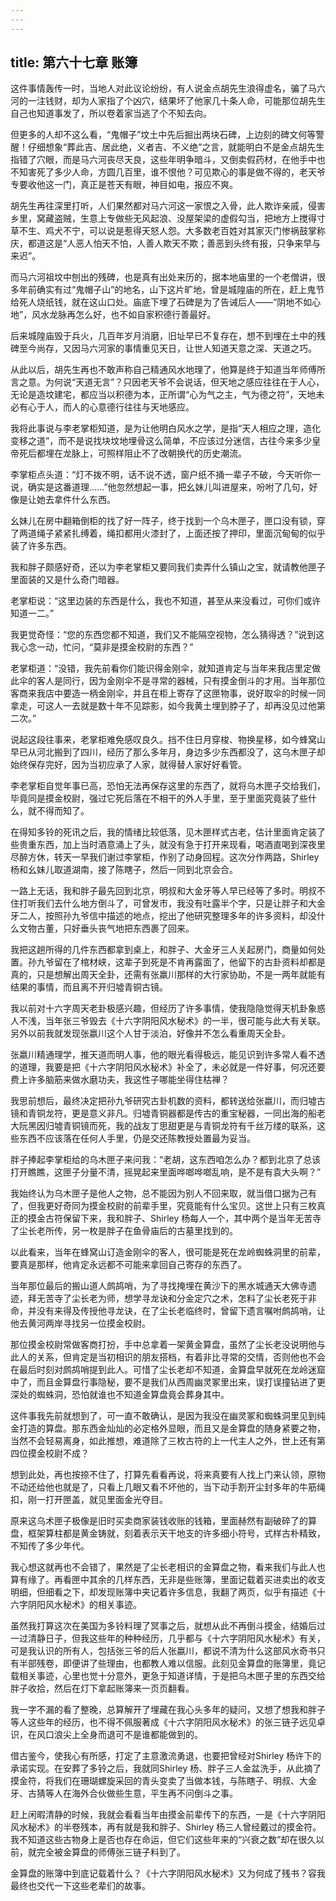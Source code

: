 ```yaml
---
---
---
```

title: 第六十七章 账簿
---




这件事情轰传一时，当地人对此议论纷纷，有人说金点胡先生浪得虚名，骗了马六河的一注钱财，却为人家指了个凶穴，结果坏了他家几十条人命，可能那位胡先生自己也知道事发了，所以卷着家当逃了个不知去向。

但更多的人却不这么看，“鬼帽子”坟土中先后掘出两块石碑，上边刻的碑文何等警醒！仔细想象“葬此吉、居此绝，义者吉、不义绝”之言，就能明白不是金点胡先生指错了穴眼，而是马六河丧尽天良，这些年明争暗斗，又倒卖假药材，在他手中也不知害死了多少人命，方圆几百里，谁不恨他？可见欺心的事是做不得的，老天爷专要收他这一门，真正是苍天有眼，神目如电，报应不爽。

胡先生再往深里打听，人们果然都对马六河这一家恨之入骨，此人欺诈亲戚，侵害乡里，窝藏盗贼，生意上专做些无风起浪、没屋架梁的虚假勾当，把地方上搅得寸草不生、鸡犬不宁，可以说是惹得天怒人怨。大多数老百姓对其家灭门惨祸鼓掌称庆，都道这是“人恶人怕天不怕，人善人欺天不欺；善恶到头终有报，只争来早与来迟”。

而马六河祖坟中刨出的残碑，也是真有出处来历的，据本地庙里的一个老僧讲，很多年前确实有过“鬼帽子山”的地名，山下这片旷地，曾是城隍庙的所在，赶上鬼节给死人烧纸钱，就在这山口处。庙底下埋了石碑是为了告诫后人——“阴地不如心地”，风水龙脉再怎么好，也不如自家积德行善最好。

后来城隍庙毁于兵火，几百年岁月消磨，旧址早已不复存在，想不到埋在土中的残碑至今尚存，又因马六河家的事情重见天日，让世人知道天意之深、天道之巧。

从此以后，胡先生再也不敢声称自己精通风水地理了，他算是终于知道当年师傅所言之意。为何说“天道无言”？只因老天爷不会说话，但天地之感应往往在于人心，无论是造坟建宅，都应当以积德为本，正所谓“心为气之主，气为德之符”，天地未必有心于人，而人的心意德行往往与天地感应。

我将此事说与李老掌柜知道，是为让他明白风水之学，是指“天人相应之理，造化变移之道”，而不是说找块坟地埋骨这么简单，不应该过分迷信，古往今来多少皇帝死后都埋在龙脉上，可照样阻止不了改朝换代的历史潮流。

李掌柜点头道：“灯不拨不明，话不说不透，窗户纸不捅一辈子不破，今天听你一说，确实是这番道理……”他忽然想起一事，把幺妹儿叫进屋来，吩咐了几句，好像是让她去拿件什么东西。

幺妹儿在房中翻箱倒柜的找了好一阵子，终于找到一个乌木匣子，匣口没有锁，穿了两道绳子紧紧扎缚着，绳扣都用火漆封了，上面还按了押印，里面沉甸甸的似乎装了许多东西。

我和胖子颇感好奇，还以为李老掌柜又要同我们卖弄什么镇山之宝，就请教他匣子里面装的又是什么奇门暗器。

老掌柜说：“这里边装的东西是什么，我也不知道，甚至从来没看过，可你们或许知道一二。”

我更觉奇怪：“您的东西您都不知道，我们又不能隔空视物，怎么猜得透？”说到这我心念一动，忙问，“莫非是摸金校尉的东西？”

老掌柜道：“没错，我先前看你们能识得金刚伞，就知道肯定与当年来我店里定做此伞的客人是同行，因为金刚伞不是寻常的器械，只有摸金倒斗的才用。当年那位客商来我店中要造一柄金刚伞，并且在柜上寄存了这匣物事，说好取伞的时候一同拿走，可这人一去就是数十年不见踪影，如今我黄土埋到脖子了，却再没见过他第二次。”

说起这段往事来，老掌柜难免感叹良久。挡不住日月穿梭、物换星移，如今蜂窝山早已从河北搬到了四川，经历了那么多年月，身边多少东西都没了，这乌木匣子却始终保存完好，因为当初应承了人家，就得替人家好好看管。

李老掌柜自觉年事已高，恐怕无法再保存这里的东西了，就将乌木匣子交给我们，毕竟同是摸金校尉，强过它死后落在不相干的外人手里，至于里面究竟装了些什么，就不得而知了。

在得知多铃的死讯之后，我的情绪比较低落，见木匣样式古老，估计里面肯定装了些贵重东西，加上当时酒意涌上了头，就没有急于打开来现看，喝酒直喝到深夜里尽醉方休，转天一早我们谢过李掌柜，作别了动身回程。这次分作两路，Shirley 杨和幺妹儿取道湖南，接了陈瞎子，然后一同到北京会合。

一路上无话，我和胖子最先回到北京，明叔和大金牙等人早已经等了多时。明叔不住打听我们去什么地方倒斗了，可曾发市，我没有吐露半个字，只是让胖子和大金牙二人，按照孙九爷信中描述的地点，挖出了他研究整理多年的许多资料，却没什么文物古董，只好垂头丧气地把东西裹了回来。

我把这趟所得的几件东西都拿到桌上，和胖子、大金牙三人关起房门，商量如何处置。孙九爷留在了棺材峡，这辈子到死是不肯再露面了，他留下的古卦资料却都是真的，只是想解出周天全卦，还需有张羸川那样的大行家协助，不是一两年就能有结果的事情，而且离不开归墟青铜古镜。

我以前对十六字周天老卦极感兴趣，但经历了许多事情，使我隐隐觉得天机卦象惑人不浅，当年张三爷毁去《十六字阴阳风水秘术》的一半，很可能与此大有关联。另外以前我就发现张嬴川这个人甘于淡泊，好像并不怎么看重周天全卦。

张嬴川精通理学，推天道而明人事，他的眼光看得极远，能见识到许多常人看不透的道理，我要是把《十六字阴阳风水秘术》补全了，未必就是一件好事，何况还要费上许多脑筋来做水磨功夫，我这性子哪能坐得住枯禅？

我思前想后，最终决定把孙九爷研究古卦机数的资料，都转送给张嬴川，而归墟古镜和青铜龙符，更是意义非凡。归墟青铜器都是传古的重宝秘器，一同出海的船老大阮黑因归墟青铜镜而死，我的战友丁思甜更是与青铜龙符有千丝万缕的联系，这些东西不应该落在任何人手里，仍是交还陈教授处置最为妥当。

胖子捧起李掌柜给的乌木匣子来问我：“老胡，这东西咱怎么办？都到北京了总该打开瞧瞧，这匣子分量不清，摇晃起来里面哗啷哗啷乱响，是不是有袁大头啊？”

我始终认为乌木匣子是他人之物，总不能因为别人不回来取，就当借口据为己有了，但我更好奇同为摸金校尉的前辈手里，究竟能有什么宝贝。这世上只有三枚真正的摸金古符保留下来，我和胖子、Shirley 杨每人一个，其中两个是当年无苦寺了尘长老所传，另一枚是胖子在鱼骨庙后的古墓里找到的。

以此看来，当年在蜂窝山订造金刚伞的客人，很可能是死在龙岭蜘蛛洞里的前辈，要真是那样，他肯定永远都不可能来拿回自己寄存的东西了。

当年那位最后的搬山道人鹧鸪哨，为了寻找掩埋在黄沙下的黑水城通天大佛寺遗迹，拜无苦寺了尘长老为师，想学寻龙诀和分金定穴之术，怎料了尘长老死于非命，并没有来得及传授他寻龙诀，在了尘长老临终时，曾留下遗言嘱咐鹧鸪哨，让他去黄河两岸寻找另一位摸金校尉。

那位摸金校尉常做客商打扮，手中总拿着一架黄金算盘，虽然了尘长老没说明他与此人的关系，但肯定是当初相识的朋友搭档，有着非比寻常的交情，否则他也不会在最后时刻对鹧鸪哨提到此人。可惜了尘长老却不知道，金算盘早就死在龙岭迷窟中了，而且金算盘行事隐秘，要不是我们从西周幽灵冢里出来，误打误撞钻进了更深处的蜘蛛洞，恐怕就谁也不知道金算盘竟会葬身其中。

这件事我先前就想到了，可一直不敢确认，是因为我没在幽灵冢和蜘蛛洞里见到纯金打造的算盘。那东西金灿灿的必定格外显眼，而且又是金算盘的随身紧要之物，当然不会轻易离身，如此推想，难道除了三枚古符的上一代主人之外，世上还有第四位摸金校尉不成？

想到此处，再也按捺不住了，打算先看看再说，将来真要有人找上门来认领，原物不动还给他也就是了，只看上几眼又看不坏他的，当下动手割开尘封多年的牛筋绳扣，刚一打开匣盖，就见里面金光夺目。

原来这乌术匣子极像是旧时买卖商家装钱收账的钱箱，里面赫然有副破碎了的算盘，框架算柱都是黄金铸就，刻着表示天干地支的许多细小符号，式样古朴精致，不知传了多少年代。

我心想这就再也不会错了，果然是了尘长老相识的金算盘之物，看来我们与此人也算有缘了。再看匣中其余的几样东西，无非是些账簿，里面记载着买进卖出的收支明细，但细看之下，却发现账簿中夹记着许多信息，我翻了两页，似乎有描述《十六字阴阳风水秘术》的相关事迹。

虽然我打算这次在美国为多铃料理了冥事之后，就想从此不再倒斗摸金，结婚后过一过清静日子，但我这些年的种种经历，几乎都与《十六字阴阳风水秘术》有关，可是我认识的所有人，包括张三爷的后人张嬴川，都说不清为什么这部风水奇书只有半部残卷，即便讲了些理由，也都教人难以信服。此刻见金算盘的账簿里，竟记载相关事迹，心里也觉十分意外，更急于知道详情，于是把乌木匣子里的东西交给胖子收拾，然后在灯下拿起账簿来一页页翻看。

我一字不漏的看了整晚，总算解开了埋藏在我心头多年的疑问，又想了想我和胖子等人这些年的经历，也不得不佩服著成《十六字阴阳风水秘术》的张三链子远见卓识，在风口浪尖上全身而退可不是谁都能做到的。

借古鉴今，使我心有所感，打定了主意激流勇退，也要把曾经对Shirley 杨许下的承诺实现。在安葬了多铃之后，我就同Shirley 杨、胖子三人金盆洗手，从此摘了摸金符，将我们在珊瑚螺旋采回的青头变卖了当做本钱，与陈瞎子、明叔、大金牙、古猜等人在海外合伙做些生意，平生再不问倒斗之事。

赶上闲暇清静的时候，我就会看看当年由摸金前辈传下的东西，一是《十六字阴阳风水秘术》的半卷残本，再有就是我和胖子、Shirley 杨三人曾经戴过的摸金符。我不知道这些古物身上是否也存在命运，但它们这些年来的“兴衰之数”却在很久以前，就完全被金算盘的师傅张三链子料到了。

金算盘的账簿中到底记载着什么？《十六字阴阳风水秘术》又为何成了残书？容我最终也交代一下这些老辈们的故事。
